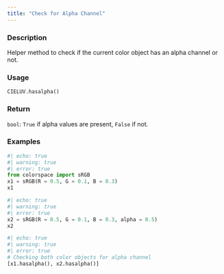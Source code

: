 ```yaml
---
title: "Check for Alpha Channel"
---
```


### Description

Helper method to check if the current color object has
an alpha channel or not.

### Usage

<pre><code class='language-python'>CIELUV.hasalpha()</code></pre>

### Return

<code>bool</code>: `True` if alpha values are present, `False` if not.

### Examples

```python
#| echo: true
#| warning: true
#| error: true
from colorspace import sRGB
x1 = sRGB(R = 0.5, G = 0.1, B = 0.3)
x1
```

```python
#| echo: true
#| warning: true
#| error: true
x2 = sRGB(R = 0.5, G = 0.1, B = 0.3, alpha = 0.5)
x2
```

```python
#| echo: true
#| warning: true
#| error: true
# Checking both color objects for alpha channel
[x1.hasalpha(), x2.hasalpha()]
```



